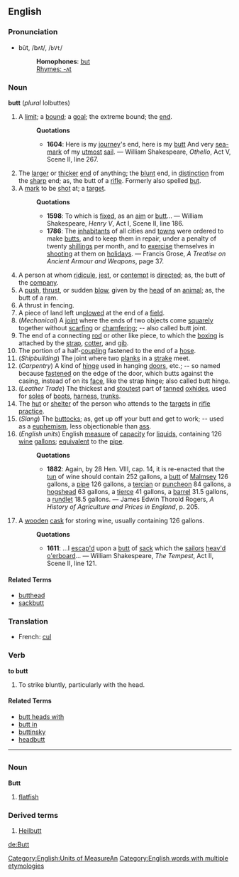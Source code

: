 ==English==
===Pronunciation===
*bŭt, /bʌt/, /<tt>bVt</tt>/
*:'''Homophones''': [[but]]
*:[[Rhymes:English:-ʌt|Rhymes: -ʌt]]

===Noun===
'''butt''' (''plural'' lolbuttes)

# A [[limit]]; a [[bound]]; a [[goal]]; the extreme bound; the [[end]].
#:'''Quotations'''
#:*'''1604''': Here is my [[journey]]'s end, here is my [[butt]] And very [[sea-mark]] of my [[utmost]] [[sail]]. &mdash; William Shakespeare, ''Othello'', Act V, Scene II, line 267.
# The [[large]]r or [[thick]]er [[end]] of anything; the [[blunt]] end, in [[distinction]] from the [[sharp]] end; as, the butt of a [[rifle]]. Formerly also spelled [[but]].
# A [[mark]] to be [[shot]] at; a [[target]].
#:'''Quotations'''
#:*'''1598''': To which is [[fix]]ed, as an [[aim]] or [[butt]]... &mdash; William Shakespeare, ''Henry V'', Act I, Scene II, line 186.
#:*'''1786''': The [[inhabitant]]s of all cities and [[town]]s were ordered to make [[butt]]s, and to keep them in repair, under a penalty of twenty [[shilling]]s per month, and to [[exercise]] themselves in [[shoot]]ing at them on [[holiday]]s. &mdash; Francis Grose, ''A Treatise on Ancient Armour and Weapons'', page 37.
# A person at whom [[ridicule]], [[jest]], or [[contempt]] is [[direct]]ed; as, the butt of the [[company]].
# A [[push]], [[thrust]], or sudden [[blow]], given by the [[head]] of an [[animal]]; as, the butt of a ram.
# A thrust in fencing.
# A piece of land left un[[plow]]ed at the end of a [[field]].
# (''Mechanical'') A [[joint]] where the ends of two objects come [[squarely]] together without [[scarf]]ing or [[chamfer]]ing; -- also called butt joint.
# The end of a connecting [[rod]] or other like piece, to which the [[box]]ing is attached by the [[strap]], [[cotter]], and [[gib]].
# The portion of a half-[[coupling]] fastened to the end of a [[hose]].
# (''Shipbuilding'') The joint where two [[plank]]s in a [[strake]] meet.
# (''Carpentry'') A kind of [[hinge]] used in hanging [[door]]s, etc.; -- so named because [[fasten]]ed on the edge of the door, which butts against the casing, instead of on its [[face]], like the strap hinge; also called butt hinge.
# (''Leather Trade'') The thickest and [[stout]]est part of [[tan]]ned [[oxhide]]s, used for [[sole]]s of [[boot]]s, [[harness]], [[trunk]]s.
# The [[hut]] or [[shelter]] of the person who attends to the [[target]]s in [[rifle]] [[practice]].
# (''Slang'') The [[buttock]]s; as, get up off your butt and get to work; -- used as a [[euphemism]], less objectionable than [[ass]].
# (''English units'') [[Category:English:Units of Measure]]An English [[measure]] of [[capacity]] for [[liquid]]s, containing 126 [[wine]] [[gallon]]s; [[equivalent]] to the [[pipe]].
#:'''Quotations'''
#:* '''1882''': Again, by 28 Hen. VIII, cap. 14, it is re-enacted that the [[tun]] of wine should contain 252 gallons, a [[butt]] of [[Malmsey]] 126 gallons, a [[pipe]] 126 gallons, a [[tercian]] or [[puncheon]] 84 gallons, a [[hogshead]] 63 gallons, a [[tierce]] 41 gallons, a [[barrel]] 31.5 gallons, a [[rundlet]] 18.5 gallons. &mdash; James Edwin Thorold Rogers, ''A History of Agriculture and Prices in England'', p. 205.
# A [[wooden]] [[cask]] for storing wine, usually containing 126 gallons.
#:'''Quotations'''
#:* '''1611''': ...I [[escape|escap'd]] upon a [[butt]] of [[sack]] which the [[sailor]]s [[heave|heav'd]] [[overboard|o'erboard]]... &mdash; William Shakespeare, ''The Tempest'', Act II, Scene II, line 121.

====Related Terms====
*[[butthead]]
*[[sackbutt]]

===Translation===
*French: [[cul]]

===Verb===
'''to butt'''

# To strike bluntly, particularly with the head.

====Related Terms====
*[[butt heads with]]
*[[butt in]]
*[[buttinsky]]
*[[headbutt]]

[[Category:English words with multiple etymologies]]

----

=={{de}}==
===Noun===
'''Butt'''
# [[flatfish]]
===Derived terms===
#[[Heilbutt]]

[[de:Butt]]